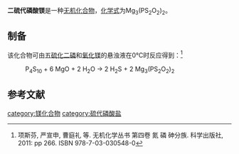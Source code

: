 {{chembox
| verifiedrevid = 
|   Name = 二硫代磷酸镁
|   ImageFile = 
|   ImageName = 
|   OtherNames = 
|   IUPACName = 
| Section1 = {{Chembox Identifiers
|   ChemSpiderID_Ref = {{chemspidercite|correct|chemspider}}
| ChemSpiderID = 
| PubChem = 
| InChI =
| InChIKey =
| SMILES = 
| StdInChI_Ref = {{stdinchicite|correct|chemspider}}
| StdInChI =
| StdInChIKey_Ref = {{stdinchicite|correct|chemspider}}
| StdInChIKey = 
| CASNo = 106200-38-8 
  }}
| Section2 = {{Chembox Properties
|   Formula = Mg<sub>3</sub>(PS<sub>2</sub>O<sub>2</sub>)<sub>2</sub>
|   MolarMass = 327.123
|   Appearance = 
|   Density = 
|   MeltingPt = 
|   Solubility = 
|   BoilingPt = 
|   Solvent =
|   SolubleOther = 
  }}
| Section7 = {{Chembox Hazards
|  EUHazardSymbol =
|  RPhrases =
|  SPhrases =
|  FlashPt = 
|  pKa = 
|  pKb = 
|  EUClass =
|  EUIndex = 
|  MainHazards = 
|  NFPA-H = 
|  NFPA-F = 
|  NFPA-R = 
|  NFPA-O = 
|  RSPhrases = 
|  Autoignition = 
|  ExploLimits = 
|  PEL = 
  }}
| Section8 = {{Chembox Related
|   Function = 
|   OtherFunctn = 
|   OtherAnions = 
|   OtherCations = 
|   OtherCpds = [[四硫代磷酸镁|四硫代磷酸镁]]
  }}
}}
'''二硫代磷酸镁'''是一种[[无机化合物|无机化合物]]，[[化学式|化学式]]为Mg<sub>3</sub>(PS<sub>2</sub>O<sub>2</sub>)<sub>2</sub>。
==制备==
该化合物可由[[五硫化二磷|五硫化二磷]]和[[氧化镁|氧化镁]]的悬浊液在0℃时反应得到：<ref>项斯芬, 严宣申, 曹庭礼 等. 无机化学丛书 第四卷 氮 磷 砷分族. 科学出版社, 2011: pp 266. ISBN 978-7-03-030548-0</ref>
: P<sub>4</sub>S<sub>10</sub> + 6 MgO + 2 H<sub>2</sub>O → 2 H<sub>2</sub>S + 2 Mg<sub>3</sub>(PS<sub>2</sub>O<sub>2</sub>)<sub>2</sub>

==参考文献==
{{reflist}}

[[category:镁化合物|category:镁化合物]]
[[category:硫代磷酸盐|category:硫代磷酸盐]]
